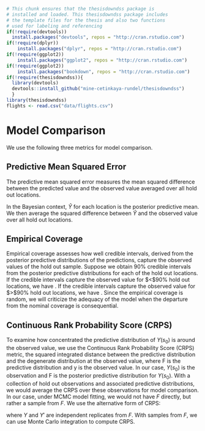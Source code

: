 ```r
# This chunk ensures that the thesisdowndss package is
# installed and loaded. This thesisdowndss package includes
# the template files for the thesis and also two functions
# used for labeling and referencing
if(!require(devtools))
  install.packages("devtools", repos = "http://cran.rstudio.com")
if(!require(dplyr))
    install.packages("dplyr", repos = "http://cran.rstudio.com")
if(!require(ggplot2))
    install.packages("ggplot2", repos = "http://cran.rstudio.com")
if(!require(ggplot2))
    install.packages("bookdown", repos = "http://cran.rstudio.com")
if(!require(thesisdowndss)){
  library(devtools)
  devtools::install_github("mine-cetinkaya-rundel/thesisdowndss")
  }
library(thesisdowndss)
flights <- read.csv("data/flights.csv")
```


# Model Comparison

We use the following three metrics for model comparison.

## Predictive Mean Squared Error

The predictive mean squared error measures the mean squared difference between the predicted value and the observed value averaged over all hold out locations.
\begin{eqnarray*}
PMSE=\frac{1}{n}\sum(\hat{Y} - Y_{obs})^2
\end{eqnarray*}

In the Bayesian context, $\hat{Y}$ for each location is the posterior predictive mean.  We then average the squared difference between $\hat{Y}$ and the observed value over all hold out locations. 


## Empirical Coverage
Empirical coverage assesses how well credible intervals, derived from the posterior predictive distributions of the predictions, capture the observed values of the hold out sample. Suppose we obtain 90\% credible intervals from the posterior predictive distributions for each of the hold out locations. If the credible intervals capture the observed value for $<$90\% hold out locations, we have \textit{under coverage}. If the credible intervals capture the observed value for $>$90\% hold out locations, we have \textit{over coverage}.  Since the empirical coverage is random, we will criticize the adequacy of the model when the departure from the nominal coverage is consequential.

## Continuous Rank Probability Score (CRPS)
To examine how concentrated the predictive distribution of $Y(s_0)$ is around the observed value, we use the Continuous Rank Probability Score (CRPS) metric, the squared integrated distance between the predictive distribution and the degenerate distribution at the observed value,
\begin{equation*}
CRPS(F,y) = \int_{-\infty}^{\infty}(F(u)-I(u\ge y))^2du
\end{equation*}
where F is the predictive distribution and y is the observed value. In our case, $Y(s_0)$ is the observation and F is the posterior predictive distribution for $Y(s_0)$. With a collection of hold out observations and associated predictive distributions, we would average the CRPS over these observations for model comparison. In our case, under MCMC model fitting, we would not have $F$ directly, but rather a sample from $F$. We use the alternative form of CRPS: 

\begin{equation*}
CRPS(F,y) = \displaystyle{\frac{1}{2}}E_F|Y-Y'| + E_F|Y-y|
\end{equation*}
where $Y$ and $Y'$ are independent replicates from $F$. With samples from $F$, we can use Monte Carlo integration to compute CRPS.

